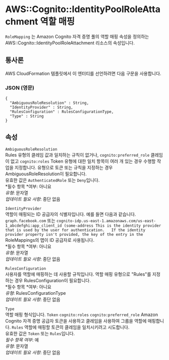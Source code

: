 # AWS::Cognito::IdentityPoolRoleAttachment 역할 매핑

`RoleMapping` 는 Amazon Cognito 자격 증명 풀의 역할 매핑 속성을 정의하는 AWS::Cognito::IdentityPoolRoleAttachment 리소스의 속성입니다.

## 통사론

AWS CloudFormation 템플릿에서 이 엔터티를 선언하려면 다음 구문을 사용합니다.

### JSON (영문)

```
{
  "AmbiguousRoleResolution" : String,
  "IdentityProvider" : String,
  "RulesConfiguration" : RulesConfigurationType,
  "Type" : String
}
```

## 속성

`AmbiguousRoleResolution`  
Rules 유형의 클레임 값과 일치하는 규칙이 없거나, `cognito:preferred_role` 클레임 이 없고 `cognito:roles` Token 유형에 대한 일치 항목이 여러 개 있는 경우 수행할 작업을 지정합니다. 유형으로 토큰 또는 규칙을 지정하는 경우 AmbiguousRoleResolution이 필요합니다.  
유효한 값은 `AuthenticatedRole` 또는 `Deny`입니다.  
*필수 항목 *여부: 아니요  
_유형_: 문자열  
_업데이트 필요 사항_: 중단 없음

`IdentityProvider`  
역할이 매핑되는 ID 공급자의 식별자입니다. 예를 들면 다음과 같습니다. `graph.facebook.com` 또는 `cognito-idp.us-east-1.amazonaws.com/us-east-1_abcdefghi:app_client_id (some-address This is the identity provider that is used by the user for authentication.  
If the identity provider property isn't provided, the key of the entry in the `RoleMappings의 맵이 ID 공급자로 사용됩니다.  
*필수 항목 *여부: 아니요  
_유형_: 문자열  
_업데이트 필요 사항_: 중단 없음

`RulesConfiguration`  
사용자를 역할에 매핑하는 데 사용할 규칙입니다. 역할 매핑 유형으로 "Rules"를 지정하는 경우 RulesConfiguration이 필요합니다.  
*필수 항목 *여부: 아니요  
_유형_: RulesConfigurationType  
_업데이트 필요 사항_: 중단 없음

`Type`  
역할 매핑 형식입니다. `Token` `cognito:roles` `cognito:preferred_role` Amazon Cognito 자격 증명 공급자 토큰을 사용하고 클레임을 사용하여 그룹을 역할에 매핑합니다. `Rules` 역할에 매핑할 토큰의 클레임을 일치시키려고 시도합니다.  
유효한 값은 `Token` 또는 `Rules`입니다.  
_필수 항목 여부_: 예  
_유형_: 문자열  
_업데이트 필요 사항_: 중단 없음
